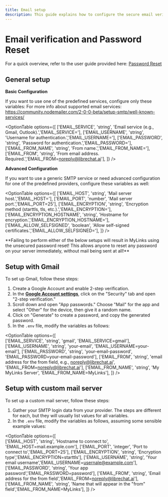 ```yaml
---
title: Email setup
description: This guide explains how to configure the secure email verification/password reset. You can configure it to work with various email services, including Gmail and custom mail servers.
---
```


# Email verification and Password Reset

For a quick overview, refer to the user guide provided here: [Password Reset](/docs/features/password_reset)

## General setup

**Basic Configuration**

If you want to use one of the predefined services, configure only these variables:
For more info about supported email services: https://community.nodemailer.com/2-0-0-beta/setup-smtp/well-known-services/

<OptionTable
  options={[
    ['EMAIL_SERVICE', 'string', 'Email service (e.g., Gmail, Outlook).','EMAIL_SERVICE='],
    ['EMAIL_USERNAME', 'string', 'Username for authentication.','EMAIL_USERNAME='],
    ['EMAIL_PASSWORD', 'string', 'Password for authentication.','EMAIL_PASSWORD='],
    ['EMAIL_FROM_NAME', 'string', 'From name.','EMAIL_FROM_NAME='],
    ['EMAIL_FROM', 'string', 'From email address. Required.','EMAIL_FROM=noreply@librechat.ai'],
  ]}
/>

**Advanced Configuration**

If you want to use a generic SMTP service or need advanced configuration for one of the predefined providers, configure these variables as well:

<OptionTable
  options={[
    ['EMAIL_HOST', 'string', 'Mail server host.','EMAIL_HOST='],
    ['EMAIL_PORT', 'number', 'Mail server port.','EMAIL_PORT=25'],
    ['EMAIL_ENCRYPTION', 'string', 'Encryption method (starttls, tls, etc.).','EMAIL_ENCRYPTION='],
    ['EMAIL_ENCRYPTION_HOSTNAME', 'string', 'Hostname for encryption.','EMAIL_ENCRYPTION_HOSTNAME='],
    ['EMAIL_ALLOW_SELFSIGNED', 'boolean', 'Allow self-signed certificates.','EMAIL_ALLOW_SELFSIGNED='],
  ]}
/>

<Callout type="warning" title="Warning">
**Failing to perform either of the below setups will result in MyLinks using the unsecured password reset! This allows anyone to reset any password on your server immediately, without mail being sent at all!**
</Callout>

## Setup with Gmail

To set up Gmail, follow these steps:

1. Create a Google Account and enable 2-step verification.
2. In the **[Google Account settings](https://myaccount.google.com/)**, click on the "Security" tab and open "2-step verification."
3. Scroll down and open "App passwords." Choose "Mail" for the app and select "Other" for the device, then give it a random name.
4. Click on "Generate" to create a password, and copy the generated password.
5. In the `.env` file, modify the variables as follows:

<OptionTable
  options={[    
    ['EMAIL_SERVICE', 'string', 'gmail', 'EMAIL_SERVICE=gmail'],
    ['EMAIL_USERNAME', 'string', 'your-email', 'EMAIL_USERNAME=your-email'],
    ['EMAIL_PASSWORD', 'string', 'your-email-password', 'EMAIL_PASSWORD=your-email-password'],
    ['EMAIL_FROM', 'string', 'email address for the from field, e.g., noreply@librechat.ai', 'EMAIL_FROM=noreply@librechat.ai'],
    ['EMAIL_FROM_NAME', 'string', 'My MyLinks Server', 'EMAIL_FROM_NAME=MyLinks'],
  ]}
/>

## Setup with custom mail server

To set up a custom mail server, follow these steps:

1. Gather your SMTP login data from your provider. The steps are different for each, but they will usually list values for all variables.
2. In the `.env` file, modify the variables as follows, assuming some sensible example values:

<OptionTable
  options={[    
    ['EMAIL_HOST', 'string', 'Hostname to connect to', 'EMAIL_HOST=mail.example.com'],
    ['EMAIL_PORT', 'integer', 'Port to connect to','EMAIL_PORT=25'],
    ['EMAIL_ENCRYPTION', 'string', 'Encryption type','EMAIL_ENCRYPTION=starttls'],
    ['EMAIL_USERNAME', 'string', 'Your email username','EMAIL_USERNAME=usernale@example.com'],
    ['EMAIL_PASSWORD', 'string', 'Your app password','EMAIL_PASSWORD=password'],
    ['EMAIL_FROM', 'string', 'Email address for the from field','EMAIL_FROM=noreply@librechat.ai'],
    ['EMAIL_FROM_NAME', 'string', 'Name that will appear in the "from" field','EMAIL_FROM_NAME=MyLinks'],
  ]}
/>
